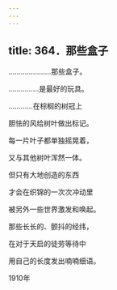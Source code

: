 ```yaml
---
---
---
```

title: 364．那些盒子
---




…………………那些盒子。

……………是最好的玩具。

…………在棕榈的树冠上

胆怯的风给树叶做出标记。

每一片叶子都单独摇晃着，

又与其他树叶浑然一体。

但只有大地创造的东西

才会在织锦的一次次冲动里

被另外一些世界激发和唤起。

那些长长的、颤抖的经纬，

在对于天启的徒劳等待中

用自己的长度发出喃喃细语。

1910年